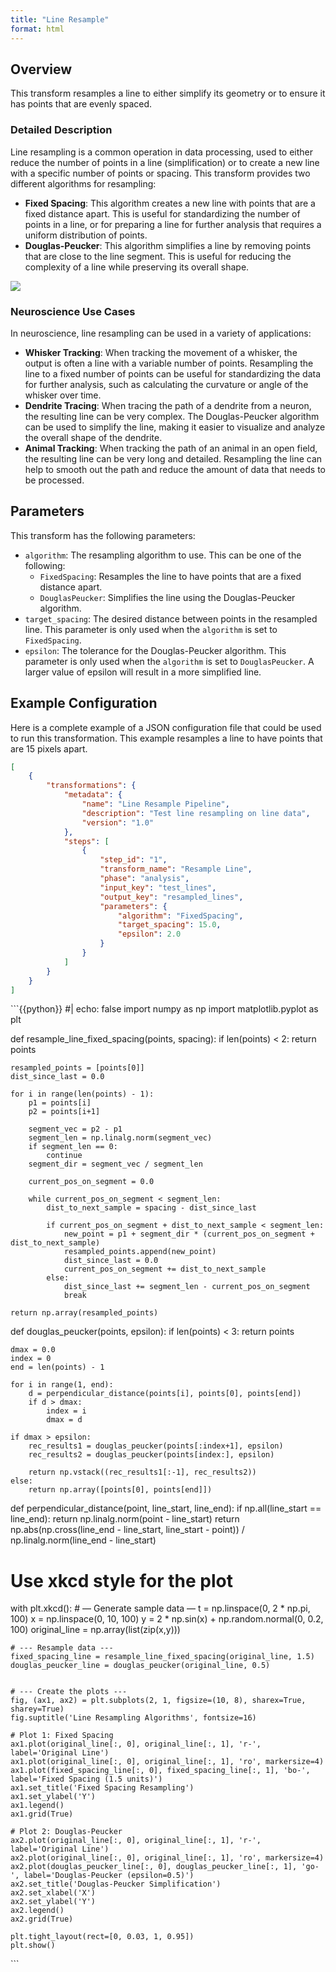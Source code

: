 ```yaml
---
title: "Line Resample"
format: html
---
```


## Overview

This transform resamples a line to either simplify its geometry or to ensure it has points that are evenly spaced.

### Detailed Description

Line resampling is a common operation in data processing, used to either reduce the number of points in a line (simplification) or to create a new line with a specific number of points or spacing. This transform provides two different algorithms for resampling:

-   **Fixed Spacing**: This algorithm creates a new line with points that are a fixed distance apart. This is useful for standardizing the number of points in a line, or for preparing a line for further analysis that requires a uniform distribution of points.
-   **Douglas-Peucker**: This algorithm simplifies a line by removing points that are close to the line segment. This is useful for reducing the complexity of a line while preserving its overall shape.

![](images/clipboard-2524368921.png)

### Neuroscience Use Cases

In neuroscience, line resampling can be used in a variety of applications:

-   **Whisker Tracking**: When tracking the movement of a whisker, the output is often a line with a variable number of points. Resampling the line to a fixed number of points can be useful for standardizing the data for further analysis, such as calculating the curvature or angle of the whisker over time.
-   **Dendrite Tracing**: When tracing the path of a dendrite from a neuron, the resulting line can be very complex. The Douglas-Peucker algorithm can be used to simplify the line, making it easier to visualize and analyze the overall shape of the dendrite.
-   **Animal Tracking**: When tracking the path of an animal in an open field, the resulting line can be very long and detailed. Resampling the line can help to smooth out the path and reduce the amount of data that needs to be processed.

## Parameters

This transform has the following parameters:

-   `algorithm`: The resampling algorithm to use. This can be one of the following:
    -   `FixedSpacing`: Resamples the line to have points that are a fixed distance apart.
    -   `DouglasPeucker`: Simplifies the line using the Douglas-Peucker algorithm.
-   `target_spacing`: The desired distance between points in the resampled line. This parameter is only used when the `algorithm` is set to `FixedSpacing`.
-   `epsilon`: The tolerance for the Douglas-Peucker algorithm. This parameter is only used when the `algorithm` is set to `DouglasPeucker`. A larger value of epsilon will result in a more simplified line.

## Example Configuration

Here is a complete example of a JSON configuration file that could be used to run this transformation. This example resamples a line to have points that are 15 pixels apart.

``` json
[
    {
        "transformations": {
            "metadata": {
                "name": "Line Resample Pipeline",
                "description": "Test line resampling on line data",
                "version": "1.0"
            },
            "steps": [
                {
                    "step_id": "1",
                    "transform_name": "Resample Line",
                    "phase": "analysis",
                    "input_key": "test_lines",
                    "output_key": "resampled_lines",
                    "parameters": {
                        "algorithm": "FixedSpacing",
                        "target_spacing": 15.0,
                        "epsilon": 2.0
                    }
                }
            ]
        }
    }
]
```

::: {.content-hidden when-format="html"}
```{{python}}
#| echo: false
import numpy as np
import matplotlib.pyplot as plt

def resample_line_fixed_spacing(points, spacing):
    if len(points) < 2:
        return points

    resampled_points = [points[0]]
    dist_since_last = 0.0

    for i in range(len(points) - 1):
        p1 = points[i]
        p2 = points[i+1]

        segment_vec = p2 - p1
        segment_len = np.linalg.norm(segment_vec)
        if segment_len == 0:
            continue
        segment_dir = segment_vec / segment_len

        current_pos_on_segment = 0.0

        while current_pos_on_segment < segment_len:
            dist_to_next_sample = spacing - dist_since_last

            if current_pos_on_segment + dist_to_next_sample < segment_len:
                new_point = p1 + segment_dir * (current_pos_on_segment + dist_to_next_sample)
                resampled_points.append(new_point)
                dist_since_last = 0.0
                current_pos_on_segment += dist_to_next_sample
            else:
                dist_since_last += segment_len - current_pos_on_segment
                break

    return np.array(resampled_points)

def douglas_peucker(points, epsilon):
    if len(points) < 3:
        return points

    dmax = 0.0
    index = 0
    end = len(points) - 1

    for i in range(1, end):
        d = perpendicular_distance(points[i], points[0], points[end])
        if d > dmax:
            index = i
            dmax = d

    if dmax > epsilon:
        rec_results1 = douglas_peucker(points[:index+1], epsilon)
        rec_results2 = douglas_peucker(points[index:], epsilon)

        return np.vstack((rec_results1[:-1], rec_results2))
    else:
        return np.array([points[0], points[end]])

def perpendicular_distance(point, line_start, line_end):
    if np.all(line_start == line_end):
        return np.linalg.norm(point - line_start)
    return np.abs(np.cross(line_end - line_start, line_start - point)) / np.linalg.norm(line_end - line_start)


# Use xkcd style for the plot
with plt.xkcd():
    # --- Generate sample data ---
    t = np.linspace(0, 2 * np.pi, 100)
    x = np.linspace(0, 10, 100)
    y = 2 * np.sin(x) + np.random.normal(0, 0.2, 100)
    original_line = np.array(list(zip(x,y)))


    # --- Resample data ---
    fixed_spacing_line = resample_line_fixed_spacing(original_line, 1.5)
    douglas_peucker_line = douglas_peucker(original_line, 0.5)


    # --- Create the plots ---
    fig, (ax1, ax2) = plt.subplots(2, 1, figsize=(10, 8), sharex=True, sharey=True)
    fig.suptitle('Line Resampling Algorithms', fontsize=16)

    # Plot 1: Fixed Spacing
    ax1.plot(original_line[:, 0], original_line[:, 1], 'r-', label='Original Line')
    ax1.plot(original_line[:, 0], original_line[:, 1], 'ro', markersize=4)
    ax1.plot(fixed_spacing_line[:, 0], fixed_spacing_line[:, 1], 'bo-', label='Fixed Spacing (1.5 units)')
    ax1.set_title('Fixed Spacing Resampling')
    ax1.set_ylabel('Y')
    ax1.legend()
    ax1.grid(True)

    # Plot 2: Douglas-Peucker
    ax2.plot(original_line[:, 0], original_line[:, 1], 'r-', label='Original Line')
    ax2.plot(original_line[:, 0], original_line[:, 1], 'ro', markersize=4)
    ax2.plot(douglas_peucker_line[:, 0], douglas_peucker_line[:, 1], 'go-', label='Douglas-Peucker (epsilon=0.5)')
    ax2.set_title('Douglas-Peucker Simplification')
    ax2.set_xlabel('X')
    ax2.set_ylabel('Y')
    ax2.legend()
    ax2.grid(True)

    plt.tight_layout(rect=[0, 0.03, 1, 0.95])
    plt.show()
```
:::
